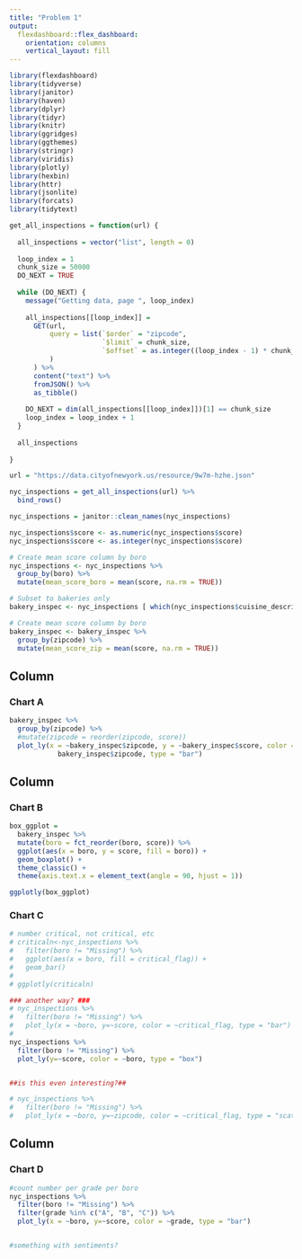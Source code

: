 ```yaml
---
title: "Problem 1"
output: 
  flexdashboard::flex_dashboard:
    orientation: columns
    vertical_layout: fill
---
```


```r
library(flexdashboard)
library(tidyverse)
library(janitor)
library(haven)
library(dplyr)
library(tidyr)
library(knitr)
library(ggridges)
library(ggthemes)
library(stringr)
library(viridis)
library(plotly)
library(hexbin)
library(httr)
library(jsonlite)
library(forcats)
library(tidytext)
```

```r
get_all_inspections = function(url) {
  
  all_inspections = vector("list", length = 0)
  
  loop_index = 1
  chunk_size = 50000
  DO_NEXT = TRUE
  
  while (DO_NEXT) {
    message("Getting data, page ", loop_index)
    
    all_inspections[[loop_index]] = 
      GET(url,
          query = list(`$order` = "zipcode",
                       `$limit` = chunk_size,
                       `$offset` = as.integer((loop_index - 1) * chunk_size)
          )
      ) %>%
      content("text") %>%
      fromJSON() %>%
      as_tibble()
    
    DO_NEXT = dim(all_inspections[[loop_index]])[1] == chunk_size
    loop_index = loop_index + 1
  }
  
  all_inspections
  
}

url = "https://data.cityofnewyork.us/resource/9w7m-hzhe.json"

nyc_inspections = get_all_inspections(url) %>%
  bind_rows()

nyc_inspections = janitor::clean_names(nyc_inspections)

nyc_inspections$score <- as.numeric(nyc_inspections$score)
nyc_inspections$score <- as.integer(nyc_inspections$score)

# Create mean score column by boro
nyc_inspections <- nyc_inspections %>%
  group_by(boro) %>%
  mutate(mean_score_boro = mean(score, na.rm = TRUE))

# Subset to bakeries only
bakery_inspec <- nyc_inspections [ which(nyc_inspections$cuisine_description == 'Bakery'), ]

# Create mean score column by boro
bakery_inspec <- bakery_inspec %>%
  group_by(zipcode) %>%
  mutate(mean_score_zip = mean(score, na.rm = TRUE))
```


Column {data-width=550}
-----------------------------------------------------------------------

### Chart A

```r
bakery_inspec %>%
  group_by(zipcode) %>%
  #mutate(zipcode = reorder(zipcode, score))
  plot_ly(x = ~bakery_inspec$zipcode, y = ~bakery_inspec$score, color =  
            bakery_inspec$zipcode, type = "bar")
```

Column {data-width=225}
-----------------------------------------------------------------------

### Chart B

```r
box_ggplot =
  bakery_inspec %>%
  mutate(boro = fct_reorder(boro, score)) %>%
  ggplot(aes(x = boro, y = score, fill = boro)) +
  geom_boxplot() +
  theme_classic() +
  theme(axis.text.x = element_text(angle = 90, hjust = 1))

ggplotly(box_ggplot)
```

### Chart C

```r
# number critical, not critical, etc
# criticaln<-nyc_inspections %>%
#   filter(boro != "Missing") %>% 
#   ggplot(aes(x = boro, fill = critical_flag)) + 
#   geom_bar()
# 
# ggplotly(criticaln)

### another way? ###
# nyc_inspections %>%
#   filter(boro != "Missing") %>% 
#   plot_ly(x = ~boro, y=~score, color = ~critical_flag, type = "bar")
# 
nyc_inspections %>%
  filter(boro != "Missing") %>%
  plot_ly(y=~score, color = ~boro, type = "box")


##is this even interesting?##

# nyc_inspections %>%
#   filter(boro != "Missing") %>% 
#   plot_ly(x = ~boro, y=~zipcode, color = ~critical_flag, type = "scatter")

```

Column {data-width=225}
-----------------------------------------------------------------------

### Chart D

```r
#count number per grade per boro
nyc_inspections %>%
  filter(boro != "Missing") %>%
  filter(grade %in% c("A", "B", "C")) %>%
  plot_ly(x = ~boro, y=~score, color = ~grade, type = "bar")


#something with sentiments?
```

